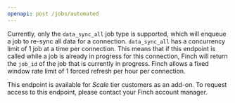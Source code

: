```yaml
---
openapi: post /jobs/automated
---
```

Currently, only the `data_sync_all` job type is supported, which will enqueue a job to re-sync all data for a connection. `data_sync_all` has a concurrency limit of 1 job at a time per connection. This means that if this endpoint is called while a job is already in progress for this connection, Finch will return the `job_id` of the job that is currently in progress. Finch allows a fixed window rate limit of 1 forced refresh per hour per connection.

This endpoint is available for *Scale* tier customers as an add-on. To request access to this endpoint, please contact your Finch account manager.